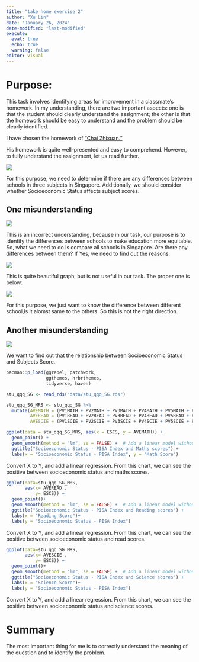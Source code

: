 ```yaml
---
title: "take home exercise 2"
author: "Xu Lin"
date: "January 26, 2024"
date-modified: "last-modified"
execute: 
  eval: true
  echo: true
  warning: false
editor: visual
---
```


# Purpose:

This task involves identifying areas for improvement in a classmate's homework. In my understanding, there are two important aspects: one is that the student should clearly understand the assignment; the other is that the homework should be easy to understand and the problem should be clearly identified.

I have chosen the homework of ["Chai Zhixuan."](https://czx-isss608.netlify.app/take_home_ex/take_home_ex01/take_home_ex01)

His homework is quite well-presented and easy to comprehend. However, to fully understand the assignment, let us read further.

![](picture/EXE1.jpg)

For this purpose, we need to determine if there are any differences between schools in three subjects in Singapore. Additionally, we should consider whether Socioeconomic Status affects subject scores.

## One misunderstanding

![](picture/EXE2.jpg)

This is an incorrect understanding, because in our task, our purpose is to identify the differences between schools to make education more equitable. So, what we need to do is compare all schools in Singapore. Are there any differences between them? If Yes, we need to find out the reasons.

![](picture/EXE3.jpg)

This is quite beautiful graph, but is not useful in our task. The proper one is below:

![](picture/EXE4.jpg)

For this purpose, we just want to know the difference between different school,is it alomst same to the others. So this is not the right direction.

## Another misunderstanding

![](picture/EXE5jpg)

We want to find out that the relationship between Socioeconomic Status and Subjects Score.

```r
pacman::p_load(ggrepel, patchwork, 
               ggthemes, hrbrthemes,
               tidyverse, haven)
```

```r
stu_qqq_SG <- read_rds("data/stu_qqq_SG.rds")
```

```r
stu_qqq_SG_MRS <- stu_qqq_SG %>%
  mutate(AVEMATH = (PV1MATH + PV2MATH + PV3MATH + PV4MATH + PV5MATH + PV6MATH + PV7MATH + PV8MATH + PV9MATH + PV10MATH ) / 10,
         AVEREAD = (PV1READ + PV2READ + PV3READ + PV4READ + PV5READ + PV6READ + PV7READ + PV8READ + PV9READ + PV10READ )/ 10,
         AVESCIE = (PV1SCIE + PV2SCIE + PV3SCIE + PV4SCIE + PV5SCIE + PV6SCIE + PV7SCIE + PV8SCIE + PV9SCIE + PV10SCIE )/ 10)
```

```r
ggplot(data = stu_qqq_SG_MRS, aes(x = ESCS, y = AVEMATH)) +
  geom_point() +
  geom_smooth(method = "lm", se = FALSE) +  # Add a linear model without the confidence interval
  ggtitle("Socioeconomic Status - PISA Index and Maths scores") +
  labs(x = "Socioeconomic Status - PISA Index", y = "Math Score")
```

Convert X to Y, and add a linear regression. From this chart, we can see the positive between socioeconomic status and maths scores.

```r
ggplot(data=stu_qqq_SG_MRS, 
       aes(x= AVEREAD , 
           y= ESCS)) +
  geom_point()+
  geom_smooth(method = "lm", se = FALSE) +  # Add a linear model without the confidence interval
  ggtitle("Socioeconomic Status - PISA Index and Reading scores") +
  labs(x = "Reading Score")+
  labs(y = "Socioeconomic Status - PISA Index")
```

Convert X to Y, and add a linear regression. From this chart, we can see the positive between socioeconomic status and read scores.

```r
ggplot(data=stu_qqq_SG_MRS, 
       aes(x= AVESCIE , 
           y= ESCS)) +
  geom_point()+
  geom_smooth(method = "lm", se = FALSE) +  # Add a linear model without the confidence interval
  ggtitle("Socioeconomic Status - PISA Index and Science scores") +
  labs(x = "Science Score")+
  labs(y = "Socioeconomic Status - PISA Index")
```

Convert X to Y, and add a linear regression. From this chart, we can see the positive between socioeconomic status and science scores.

# Summary

The most important thing for me is to correctly understand the meaning of the question and to identify the problem.

